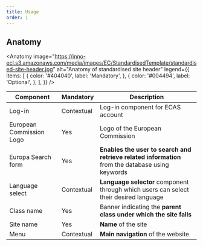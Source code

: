 ```yaml
---
title: Usage
order: 1
---
```



## Anatomy

<Anatomy
  image="https://inno-ecl.s3.amazonaws.com/media/images/EC/StandardisedTemplate/standardised-site-header.jpg"
  alt="Anatomy of standardised site header"
  legend={{
    items: [
      {
        color: '#404040',
        label: 'Mandatory',
      },
      {
        color: '#004494',
        label: 'Optional',
      },
    ],
  }}
/>

| Component                | Mandatory  | Description                                                                                      |
| ------------------------ | ---------- | ------------------------------------------------------------------------------------------------ |
| Log-in                   | Contextual | Log-in component for ECAS account                                                                |
| European Commission Logo | Yes        | Logo of the European Commission                                                                  |
| Europa Search form       | Yes        | **Enables the user to search and retrieve related information** from the database using keywords |
| Language select          | Contextual | **Language selector** component through which users can select their desired language            |
| Class name               | Yes        | Banner indicating the **parent class under which the site falls**                                |
| Site name                | Yes        | **Name** of the site                                                                             |
| Menu                     | Contextual | **Main navigation** of the website                                                               |
